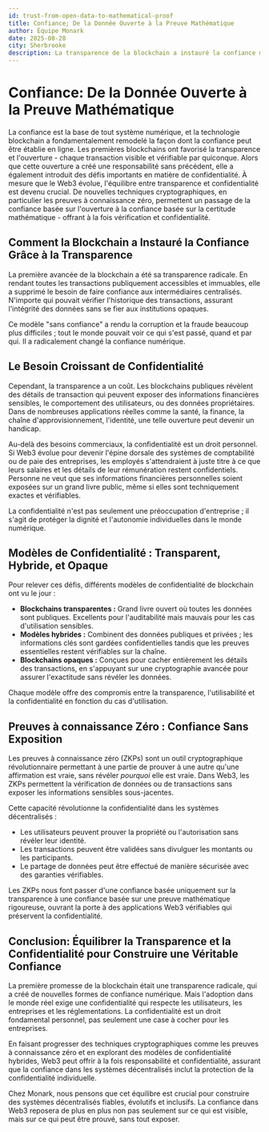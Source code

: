 ```yaml
---
id: trust-from-open-data-to-mathematical-proof
title: Confiance; De la Donnée Ouverte à la Preuve Mathématique
author: Équipe Monark
date: 2025-08-28
city: Sherbrooke
description: La transparence de la blockchain a instauré la confiance mais a sacrifié la confidentialité. Les preuves à connaissance zéro permettent désormais un nouveau modèle Web3 qui équilibre les deux - permettant la vérification sans révéler d'informations sensibles.
---
```


# Confiance: De la Donnée Ouverte à la Preuve Mathématique

<aside>

La confiance est la base de tout système numérique, et la technologie blockchain a fondamentalement remodelé la façon dont la confiance peut être établie en ligne. Les premières blockchains ont favorisé la transparence et l'ouverture - chaque transaction visible et vérifiable par quiconque. Alors que cette ouverture a créé une responsabilité sans précédent, elle a également introduit des défis importants en matière de confidentialité. À mesure que le Web3 évolue, l'équilibre entre transparence et confidentialité est devenu crucial. De nouvelles techniques cryptographiques, en particulier les preuves à connaissance zéro, permettent un passage de la confiance basée sur l'ouverture à la confiance basée sur la certitude mathématique - offrant à la fois vérification et confidentialité.

</aside>

## Comment la Blockchain a Instauré la Confiance Grâce à la Transparence

La première avancée de la blockchain a été sa transparence radicale. En rendant toutes les transactions publiquement accessibles et immuables, elle a supprimé le besoin de faire confiance aux intermédiaires centralisés. N'importe qui pouvait vérifier l'historique des transactions, assurant l'intégrité des données sans se fier aux institutions opaques.

Ce modèle "sans confiance" a rendu la corruption et la fraude beaucoup plus difficiles ; tout le monde pouvait voir ce qui s'est passé, quand et par qui. Il a radicalement changé la confiance numérique.

## Le Besoin Croissant de Confidentialité

Cependant, la transparence a un coût. Les blockchains publiques révèlent des détails de transaction qui peuvent exposer des informations financières sensibles, le comportement des utilisateurs, ou des données propriétaires. Dans de nombreuses applications réelles comme la santé, la finance, la chaîne d'approvisionnement, l'identité, une telle ouverture peut devenir un handicap.

Au-delà des besoins commerciaux, la confidentialité est un droit personnel. Si Web3 évolue pour devenir l'épine dorsale des systèmes de comptabilité ou de paie des entreprises, les employés s'attendraient à juste titre à ce que leurs salaires et les détails de leur rémunération restent confidentiels. Personne ne veut que ses informations financières personnelles soient exposées sur un grand livre public, même si elles sont techniquement exactes et vérifiables.

La confidentialité n'est pas seulement une préoccupation d'entreprise ; il s'agit de protéger la dignité et l'autonomie individuelles dans le monde numérique.

## Modèles de Confidentialité : Transparent, Hybride, et Opaque

Pour relever ces défis, différents modèles de confidentialité de blockchain ont vu le jour :

- **Blockchains transparentes :** Grand livre ouvert où toutes les données sont publiques. Excellents pour l'auditabilité mais mauvais pour les cas d'utilisation sensibles.
- **Modèles hybrides :** Combinent des données publiques et privées ; les informations clés sont gardées confidentielles tandis que les preuves essentielles restent vérifiables sur la chaîne.
- **Blockchains opaques :** Conçues pour cacher entièrement les détails des transactions, en s'appuyant sur une cryptographie avancée pour assurer l'exactitude sans révéler les données.

Chaque modèle offre des compromis entre la transparence, l'utilisabilité et la confidentialité en fonction du cas d'utilisation.

## Preuves à connaissance Zéro : Confiance Sans Exposition

Les preuves à connaissance zéro (ZKPs) sont un outil cryptographique révolutionnaire permettant à une partie de prouver à une autre qu'une affirmation est vraie, sans révéler *pourquoi* elle est vraie. Dans Web3, les ZKPs permettent la vérification de données ou de transactions sans exposer les informations sensibles sous-jacentes.

Cette capacité révolutionne la confidentialité dans les systèmes décentralisés :

- Les utilisateurs peuvent prouver la propriété ou l'autorisation sans révéler leur identité.
- Les transactions peuvent être validées sans divulguer les montants ou les participants.
- Le partage de données peut être effectué de manière sécurisée avec des garanties vérifiables.

Les ZKPs nous font passer d'une confiance basée uniquement sur la transparence à une confiance basée sur une preuve mathématique rigoureuse, ouvrant la porte à des applications Web3 vérifiables qui préservent la confidentialité.

## Conclusion: Équilibrer la Transparence et la Confidentialité pour Construire une Véritable Confiance

La première promesse de la blockchain était une transparence radicale, qui a créé de nouvelles formes de confiance numérique. Mais l'adoption dans le monde réel exige une confidentialité qui respecte les utilisateurs, les entreprises et les réglementations. La confidentialité est un droit fondamental personnel, pas seulement une case à cocher pour les entreprises.

En faisant progresser des techniques cryptographiques comme les preuves à connaissance zéro et en explorant des modèles de confidentialité hybrides, Web3 peut offrir à la fois responsabilité et confidentialité, assurant que la confiance dans les systèmes décentralisés inclut la protection de la confidentialité individuelle.

Chez Monark, nous pensons que cet équilibre est crucial pour construire des systèmes décentralisés fiables, évolutifs et inclusifs. La confiance dans Web3 reposera de plus en plus non pas seulement sur ce qui est visible, mais sur ce qui peut être prouvé, sans tout exposer.